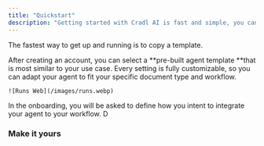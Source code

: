 ```yaml
---
title: "Quickstart"
description: "Getting started with Cradl AI is fast and simple, you can be up and running with your custom document agent in just a few minutes."
---
```


The fastest way to get up and running is to copy a template. 

<Steps>
  <Step title="Start with a template" icon="1" iconType="regular" stepNumber={1}>
    After creating an account, you can select a  **pre-built agent template **that is most similar to your use case. Every setting is fully customizable, so you can adapt your agent to fit your specific document type and workflow. 

    ![Runs Web](/images/runs.webp)
  </Step>
  <Step title="Add integrations">
    In the onboarding, you will be asked to define how you intent to integrate your agent to your workflow. 
  </Step>
  <Step title="New Step">
    D
  </Step>
</Steps>

### Make it yours